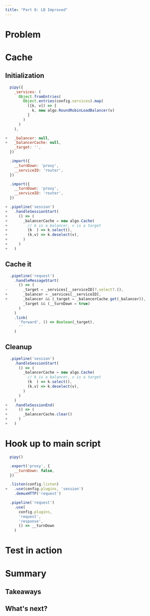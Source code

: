 ```yaml
---
title: "Part 8: LB Improved"
---
```


# Problem

# Cache

## Initialization

``` js
  pipy({
    _services: (
      Object.fromEntries(
        Object.entries(config.services).map(
          ([k, v]) => [
            k, new algo.RoundRobinLoadBalancer(v)
          ]
        )
      )
    ),

+   _balancer: null,
+   _balancerCache: null,
    _target: '',
  })

  .import({
    __turnDown: 'proxy',
    __serviceID: 'router',
  })
```

``` js
  .import({
    __turnDown: 'proxy',
    __serviceID: 'router',
  })

+ .pipeline('session')
+   .handleSessionStart(
+     () => (
+       _balancerCache = new algo.Cache(
+         // k is a balancer, v is a target
+         (k  ) => k.select(),
+         (k,v) => k.deselect(v),
+       )
+     )
+   )
```

## Cache it

``` js
  .pipeline('request')
    .handleMessageStart(
      () => (
-       _target = _services[__serviceID]?.select?.(),
+       _balancer = _services[__serviceID],
+       _balancer && (_target = _balancerCache.get(_balancer)),
        _target && (__turnDown = true)
      )
    )
    .link(
      'forward', () => Boolean(_target),
      ''
    )
```

## Cleanup

``` js
  .pipeline('session')
    .handleSessionStart(
      () => (
        _balancerCache = new algo.Cache(
          // k is a balancer, v is a target
          (k  ) => k.select(),
          (k,v) => k.deselect(v),
        )
      )
    )
+   .handleSessionEnd(
+     () => (
+       _balancerCache.clear()
+     )
+   )
```

# Hook up to main script

``` js
  pipy()

  .export('proxy', {
    __turnDown: false,
  })

  .listen(config.listen)
+   .use(config.plugins, 'session')
    .demuxHTTP('request')

  .pipeline('request')
    .use(
      config.plugins,
      'request',
      'response',
      () => __turnDown
    )
```

# Test in action

# Summary

## Takeaways

## What's next?
